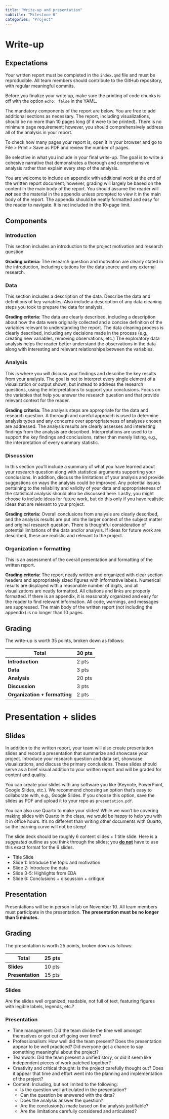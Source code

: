 ```yaml
---
title: "Write-up and presentation"
subtitle: "Milestone 6"
categories: "Project"
---
```


# Write-up

## Expectations

Your written report must be completed in the `index.qmd` file and must be reproducible.
All team members should contribute to the GitHub repository, with regular meaningful commits.

Before you finalize your write up, make sure the printing of code chunks is off with the option `echo: false` in the YAML.

The mandatory components of the report are below.
You are free to add additional sections as necessary.
The report, including visualizations, should be no more than 10 pages long (if it were to be printed)**.** There is no minimum page requirement; however, you should comprehensively address all of the analysis in your report.

To check how many pages your report is, open it in your browser and go to File \> Print \> Save as PDF and review the number of pages.

Be selective in what you include in your final write-up.
The goal is to write a cohesive narrative that demonstrates a thorough and comprehensive analysis rather than explain every step of the analysis.

You are welcome to include an appendix with additional work at the end of the written report document; however, grading will largely be based on the content in the main body of the report.
You should assume the reader will ***not*** see the material in the appendix unless prompted to view it in the main body of the report.
The appendix should be neatly formatted and easy for the reader to navigate.
It is not included in the 10-page limit.

## Components

### Introduction

This section includes an introduction to the project motivation and research question.

**Grading criteria:** The research question and motivation are clearly stated in the introduction, including citations for the data source and any external research.

### Data

This section includes a description of the data.
Describe the data and definitions of key variables.
Also include a description of any data cleaning steps you took to prepare the data for analysis.

**Grading criteria:** The data are clearly described, including a description about how the data were originally collected and a concise definition of the variables relevant to understanding the report.
The data cleaning process is clearly described, including any decisions made in the process (e.g., creating new variables, removing observations, etc.) The exploratory data analysis helps the reader better understand the observations in the data along with interesting and relevant relationships between the variables.

### Analysis

This is where you will discuss your findings and describe the key results from your analysis.
The goal is not to interpret every single element of a visualization or output shown, but instead to address the research questions, using the interpretations to support your conclusions.
Focus on the variables that help you answer the research question and that provide relevant context for the reader.


**Grading criteria:** The analysis steps are appropriate for the data and research question.
A thorough and careful approach is used to determine analysis types and any concerns over appropriateness of analyses chosen are addressed.
The analysis results are clearly assesses and interesting findings from the analysis are described.
Interpretations are used to to support the key findings and conclusions, rather than merely listing, e.g., the interpretation of every summary statistic.

### Discussion

In this section you'll include a summary of what you have learned about your research question along with statistical arguments supporting your conclusions.
In addition, discuss the limitations of your analysis and provide suggestions on ways the analysis could be improved.
Any potential issues pertaining to the reliability and validity of your data and appropriateness of the statistical analysis should also be discussed here.
Lastly, you might choose to include ideas for future work, but do this only if you have realistic ideas that are relevant to your project.

**Grading criteria:** Overall conclusions from analysis are clearly described, and the analysis results are put into the larger context of the subject matter and original research question.
There is thoughtful consideration of potential limitations of the data and/or analysis.
If ideas for future work are described, these are realistic and relevant to the project.

### Organization + formatting

This is an assessment of the overall presentation and formatting of the written report.

**Grading criteria:** The report neatly written and organized with clear section headers and appropriately sized figures with informative labels.
Numerical results are displayed with a reasonable number of digits, and all visualizations are neatly formatted.
All citations and links are properly formatted.
If there is an appendix, it is reasonably organized and easy for the reader to find relevant information.
All code, warnings, and messages are suppressed.
The main body of the written report (not including the appendix) is no longer than 10 pages.

## Grading

The write-up is worth 35 points, broken down as follows:

| Total                         | 30 pts |
|-------------------------------|--------|
| **Introduction**              |  2 pts |
| **Data**                      |  3 pts |
| **Analysis**                  | 20 pts |
| **Discussion**                |  3 pts |
| **Organization + formatting** |  2 pts |

# Presentation + slides {#presentation-slides}

## Slides

In addition to the written report, your team will also create presentation slides and record a presentation that summarize and showcase your project.
Introduce your research question and data set, showcase visualizations, and discuss the primary conclusions.
These slides should serve as a brief visual addition to your written report and will be graded for content and quality.

You can create your slides with any software you like (Keynote, PowerPoint, Google Slides, etc.).
We recommend choosing an option that's easy to collaborate with, e.g., Google Slides.
If you choose this option, save the slides as PDF and upload it to your repo as `presentation.pdf`.

You can also use Quarto to make your slides!
While we won't be covering making slides with Quarto in the class, we would be happy to help you with it in office hours.
It's no different than writing other documents with Quarto, so the learning curve will not be steep!

The slide deck should be roughly 6 content slides + 1 title slide.
Here is a *suggested* outline as you think through the slides; you [**do not**]{.underline} have to use this exact format for the 6 slides.

-   Title Slide
-   Slide 1: Introduce the topic and motivation
-   Slide 2: Introduce the data
-   Slide 3-5: Highlights from EDA
-   Slide 6: Conclusions + discussion + critique

## Presentation

Presentations will be in person in lab on November 10.
All team members must participate in the presentation.
**The presentation must be no longer than 5 minutes.** 

## Grading

The presentation is worth 25 points, broken down as follows:

| Total                         | 25 pts |
|-------------------------------|--------|
| **Slides**                    | 10 pts |
| **Presentation**              | 15 pts |

### Slides

Are the slides well organized, readable, not full of text, featuring figures with legible labels, legends, etc.?

### Presentation

- Time management: Did the team divide the time well amongst themselves or got cut off going over time?
- Professionalism: How well did the team present? Does the presentation appear to be well practiced? Did everyone get a chance to say something meaningful about the project?
- Teamwork: Did the team present a unified story, or did it seem like independent pieces of work patched together?
- Creativity and critical thought: Is the project carefully thought out? Does it appear that time and effort went into the planning and implementation of the project?
- Content: Including, but not limited to the following:
  - Is the question well articulated in the presentation?
  - Can the question be answered with the data?
  - Does the analysis answer the question?
  - Are the conclusion(s) made based on the analysis justifiable?
  - Are the limitations carefully considered and articulated?
